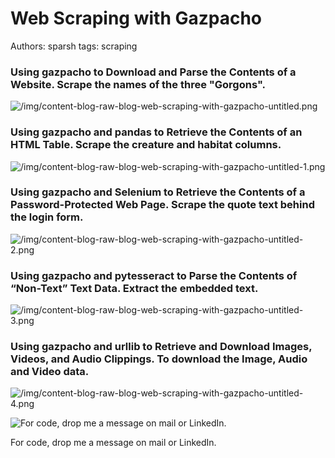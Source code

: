 # Web Scraping with Gazpacho

Authors: sparsh
tags: scraping

### Using gazpacho to Download and Parse the Contents of a Website. Scrape the names of the three "Gorgons".

![/img/content-blog-raw-blog-web-scraping-with-gazpacho-untitled.png](/img/content-blog-raw-blog-web-scraping-with-gazpacho-untitled.png)

### Using gazpacho and pandas to Retrieve the Contents of an HTML Table. Scrape the creature and habitat columns.

![/img/content-blog-raw-blog-web-scraping-with-gazpacho-untitled-1.png](/img/content-blog-raw-blog-web-scraping-with-gazpacho-untitled-1.png)

### Using gazpacho and Selenium to Retrieve the Contents of a Password-Protected Web Page. Scrape the quote text behind the login form.

![/img/content-blog-raw-blog-web-scraping-with-gazpacho-untitled-2.png](/img/content-blog-raw-blog-web-scraping-with-gazpacho-untitled-2.png)

### Using gazpacho and pytesseract to Parse the Contents of “Non-Text” Text Data. Extract the embedded text.

![/img/content-blog-raw-blog-web-scraping-with-gazpacho-untitled-3.png](/img/content-blog-raw-blog-web-scraping-with-gazpacho-untitled-3.png)

### Using gazpacho and urllib to Retrieve and Download Images, Videos, and Audio Clippings. To download the Image, Audio and Video data.

![/img/content-blog-raw-blog-web-scraping-with-gazpacho-untitled-4.png](/img/content-blog-raw-blog-web-scraping-with-gazpacho-untitled-4.png)

![For code, drop me a message on mail or LinkedIn.](Web%20Scraping%20using%20Scrapy,%20BS4,%20and%20Selenium%20a22c0c87716e40ed830d9b423afe6d6d/Untitled.png)

For code, drop me a message on mail or LinkedIn.